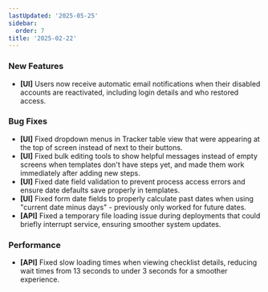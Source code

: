 ```yaml
---
lastUpdated: '2025-05-25'
sidebar:
  order: 7
title: '2025-02-22'
---
```


### New Features

- **[UI]** Users now receive automatic email notifications when their disabled accounts are reactivated, including login details and who restored access.

### Bug Fixes

- **[UI]** Fixed dropdown menus in Tracker table view that were appearing at the top of screen instead of next to their buttons.
- **[UI]** Fixed bulk editing tools to show helpful messages instead of empty screens when templates don't have steps yet, and made them work immediately after adding new steps.
- **[UI]** Fixed date field validation to prevent process access errors and ensure date defaults save properly in templates.
- **[UI]** Fixed form date fields to properly calculate past dates when using "current date minus days" - previously only worked for future dates.
- **[API]** Fixed a temporary file loading issue during deployments that could briefly interrupt service, ensuring smoother system updates.

### Performance

- **[API]** Fixed slow loading times when viewing checklist details, reducing wait times from 13 seconds to under 3 seconds for a smoother experience.